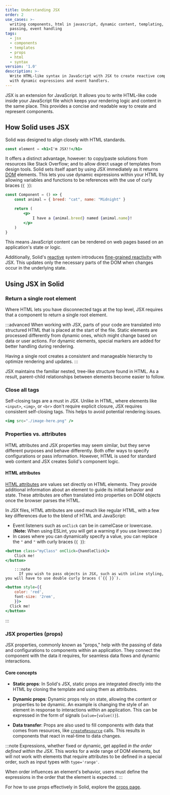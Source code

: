 ```yaml
---
title: Understanding JSX
order: 2
use_cases: >-
  writing components, html in javascript, dynamic content, templating, props
  passing, event handling
tags:
  - jsx
  - components
  - templates
  - props
  - html
  - syntax
version: '1.0'
description: >-
  Write HTML-like syntax in JavaScript with JSX to create reactive components
  with dynamic expressions and event handlers.
---
```


JSX is an extension for JavaScript.
It allows you to write HTML-like code inside your JavaScript file which keeps your rendering logic and content in the same place.
This provides a concise and readable way to create and represent components.

## How Solid uses JSX

Solid was designed to align closely with HTML standards.

```jsx
const element = <h1>I'm JSX!!</h1>
```

It offers a distinct advantage, however: to copy/paste solutions from resources like Stack Overflow; and to allow direct usage of templates from design tools.
Solid sets itself apart by using JSX immediately as it returns [DOM](https://developer.mozilla.org/en-US/docs/Web/API/Document_Object_Model/Introduction) elements.
This lets you use dynamic expressions within your HTML by allowing variables and functions to be references with the use of curly braces (`{ }`):

```jsx
const Component = () => {
	const animal = { breed: "cat", name: "Midnight" }

	return (
		<p>
			I have a {animal.breed} named {animal.name}!
		</p>
	)
}
```

This means JavaScript content can be rendered on web pages based on an application's state or logic.

Additionally, Solid's [reactive](/concepts/intro-to-reactivity) system introduces [fine-grained reactivity](/advanced-concepts/fine-grained-reactivity) with JSX.
This updates only the necessary parts of the DOM when changes occur in the underlying state.

## Using JSX in Solid

### Return a single root element

Where HTML lets you have disconnected tags at the top level, JSX requires that a component to return a single root element.

:::advanced
When working with JSX, parts of your code are translated into structured HTML that is placed at the start of the file.
Static elements are processed differently from dynamic ones, which might change based on data or user actions.
For dynamic elements, special markers are added for better handling during rendering.

Having a single root creates a consistent and manageable hierarchy to optimize rendering and updates.
:::

JSX maintains the familiar nested, tree-like structure found in HTML.
As a result, parent-child relationships between elements become easier to follow.

### Close all tags

Self-closing tags are a must in JSX.
Unlike in HTML, where elements like `<input>`, `<img>`, or `<br>` don't require explicit closure, JSX requires consistent self-closing tags.
This helps to avoid potential rendering issues.

```jsx
<img src="./image-here.png" />
```

### Properties vs. attributes

HTML attributes and JSX properties may seem similar, but they serve different purposes and behave differently.
Both offer ways to specify configurations or pass information.
However, HTML is used for standard web content and JSX creates Solid's component logic.

#### HTML attributes

[HTML attributes](https://developer.mozilla.org/en-US/docs/Web/HTML/Attributes) are values set directly on HTML elements.
They provide additional information about an element to guide its initial behavior and state.
These attributes are often translated into properties on DOM objects once the browser parses the HTML.

In JSX files, HTML attributes are used much like regular HTML, with a few key differences due to the blend of HTML and JavaScript:

- Event listeners such as `onClick` can be in camelCase or lowercase.
  (**Note:** When using ESLint, you will get a warning if you use lowercase.)
- In cases where you can dynamically specify a value, you can replace the `"` and `"` with curly braces (`{ }`):

```jsx
<button class="myClass" onClick={handleClick}>
	Click me!
</button>
```

    	:::note
    	  If you wish to pass objects in JSX, such as with inline styling, you will have to use double curly braces (`{{ }}`).

```jsx
<button style={{
	color: 'red',
	font-size: '2rem',
	}}>
  Click me!
</button>
```
:::

### JSX properties (props)

JSX properties, commonly known as "props," help with the passing of data and configurations to components within an application.
They connect the component with the data it requires, for seamless data flows and dynamic interactions.

#### Core concepts

- **Static props**:
  In Solid's JSX, static props are integrated directly into the HTML by cloning the template and using them as attributes.

 - **Dynamic props**:
 Dynamic props rely on state, allowing the content or properties to be dynamic.
 An example is changing the style of an element in response to interactions within an application.
 This can be expressed in the form of signals (`value={value()}`).

- **Data transfer**:
  Props are also used to fill components with data that comes from resources, like [`createResource`](/reference/basic-reactivity/create-resource) calls.
  This results in components that react in real-time to data changes.

:::note
Expressions, whether fixed or dynamic, get applied *in the order defined within the JSX*.
This works for a wide range of DOM elements, but will not work with elements that require attributes to be defined in a special order, such as input types with `type='range'`.

When order influences an element's behavior, users must define the expressions in the order that the element is expected.
:::

For how to use props effectively in Solid, explore the [props page](/concepts/components/props).
